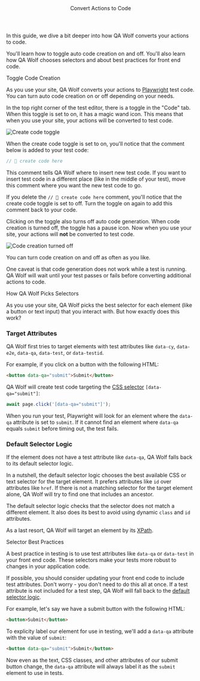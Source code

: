 
<Layout>

<Header>Convert Actions to Code</Header>

In this guide, we dive a bit deeper into how QA Wolf converts your actions to code.

You'll learn how to toggle auto code creation on and off. You'll also learn how QA Wolf chooses selectors and about best practices for front end code.

<SubHeader>Toggle Code Creation</SubHeader>

As you use your site, QA Wolf converts your actions to <a href="https://playwright.dev/docs/core-concepts" target="_blank">Playwright</a> test code. You can turn auto code creation on or off depending on your needs.

In the top right corner of the test editor, there is a toggle in the "Code" tab. When this toggle is set to on, it has a magic wand icon. This means that when you use your site, your actions will be converted to test code.

<Image
  alt="Create code toggle"
  height={739}
  src="/docs/convert-actions-to-code/create-code-toggle.png"
  width={1600}
/>

When the create code toggle is set to on, you'll notice that the comment below is added to your test code:

```js
// 🐺 create code here
```

This comment tells QA Wolf where to insert new test code. If you want to insert test code in a different place (like in the middle of your test), move this comment where you want the new test code to go.

If you delete the `// 🐺 create code here` comment, you'll notice that the create code toggle is set to off. Turn the toggle on again to add this comment back to your code.

Clicking on the toggle also turns off auto code generation. When code creation is turned off, the toggle has a pause icon. Now when you use your site, your actions will **not** be converted to test code.

<Image
  alt="Code creation turned off"
  height={118}
  src="/docs/convert-actions-to-code/create-code-off.png"
  width={1076}
/>

You can turn code creation on and off as often as you like.

One caveat is that code generation does not work while a test is running. QA Wolf will wait until your test passes or fails before converting additional actions to code.

<SubHeader>How QA Wolf Picks Selectors</SubHeader>

As you use your site, QA Wolf picks the best selector for each element (like a button or text input) that you interact with. But how exactly does this work?

### Target Attributes

QA Wolf first tries to target elements with test attributes like `data-cy`, `data-e2e`, `data-qa`, `data-test`, or `data-testid`.

For example, if you click on a button with the following HTML:

```html
<button data-qa="submit">Submit</button>
```

QA Wolf will create test code targeting the <a href="https://developer.mozilla.org/en-US/docs/Web/CSS/CSS_Selectors" target="_blank">CSS selector</a> `[data-qa="submit"]`:

```js
await page.click('[data-qa="submit"]');
```

When you run your test, Playwright will look for an element where the `data-qa` attribute is set to `submit`. If it cannot find an element where `data-qa` equals `submit` before timing out, the test fails.

### Default Selector Logic

If the element does not have a test attribute like `data-qa`, QA Wolf falls back to its default selector logic.

In a nutshell, the default selector logic chooses the best available CSS or text selector for the target element. It prefers attributes like `id` over attributes like `href`. If there is not a matching selector for the target element alone, QA Wolf will try to find one that includes an ancestor.

The default selector logic checks that the selector does not match a different element. It also does its best to avoid using dynamic `class` and `id` attributes.

As a last resort, QA Wolf will target an element by its <a href="https://developer.mozilla.org/en-US/docs/Web/XPath" target="_blank">XPath</a>.

<SubHeader>Selector Best Practices</SubHeader>

A best practice in testing is to use test attributes like `data-qa` or `data-test` in your front end code. These selectors make your tests more robust to changes in your application code.

If possible, you should consider updating your front end code to include test attributes. Don't worry - you don't need to do this all at once. If a test attribute is not included for a test step, QA Wolf will fall back to the <a href="#how-qa-wolf-picks-selectors">default selector logic</a>.

For example, let's say we have a submit button with the following HTML:

```html
<button>Submit</button>
```

To explicity label our element for use in testing, we'll add a `data-qa` attribute with the value of `submit`:

```html
<button data-qa="submit">Submit</button>
```

Now even as the text, CSS classes, and other attributes of our submit button change, the `data-qa` attribute will always label it as the `submit` element to use in tests.

</Layout>
